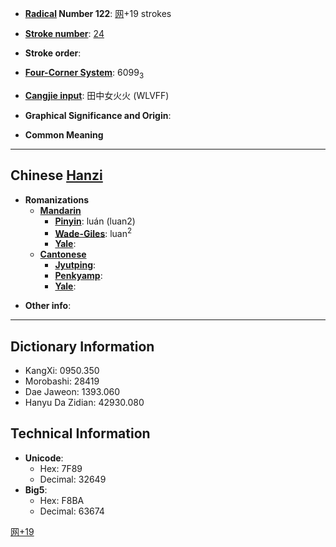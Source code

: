 * '''[[Wiktionary:Chinese radical index| Radical]] Number 122''': [[Wiktionary:Chinese radical index 网|网]]+19 strokes

* '''[[Wiktionary:Chinese total strokes index|Stroke number]]''': [[Wiktionary:Chinese total strokes index 24|24]]

* '''Stroke order''': 

* '''[[Wiktionary:Chinese four corner index|Four-Corner System]]''': 6099<sub>3</sub>

* '''[[Wiktionary:Chinese Cangjie index|Cangjie input]]''': 田中女火火 (WLVFF)

* '''Graphical Significance and Origin''': 

* '''Common Meaning'''

----

== Chinese [[Hanzi]] ==

* '''Romanizations'''
** '''[[Mandarin]]'''
*** '''[[Pinyin]]''': luán (luan2)
*** '''[[Wade-Giles]]''': luan<sup>2</sup>
*** '''[[Yale]]''': 
** '''[[Cantonese]]'''
*** '''[[Jyutping]]''':
*** '''[[Penkyamp]]''': 
*** '''[[Yale]]''': 

* '''Other info''': 

----

== Dictionary Information ==

* KangXi: 0950.350
* Morobashi: 28419
* Dae Jaweon: 1393.060
* Hanyu Da Zidian: 42930.080

== Technical Information ==

* '''Unicode''':
** Hex: 7F89
** Decimal: 32649
* '''Big5''':
** Hex: F8BA
** Decimal: 63674

[[Category:CJKV Character articles lacking a common meaning|网+19]]